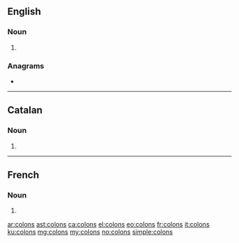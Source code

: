 {{also|colóns|cólons|còlons|côlons}}
==English==

===Noun===
{{head|en|noun plural form}}

# {{plural of|colon|lang=en}}

===Anagrams===
* {{l|en|consol}}

----
==Catalan==

===Noun===
{{ca-noun-form}}

# {{plural of|colon|lang=ca}}
----

==French==

===Noun===
{{head|fr|noun plural form|g=m}}

# {{plural of|colon|lang=fr}}

[[ar:colons]]
[[ast:colons]]
[[ca:colons]]
[[el:colons]]
[[eo:colons]]
[[fr:colons]]
[[it:colons]]
[[ku:colons]]
[[mg:colons]]
[[my:colons]]
[[no:colons]]
[[simple:colons]]